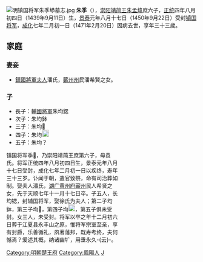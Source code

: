 [[File:明镇国将军朱季塨墓志.jpg|thumb]]
'''朱季{{ruby|𡑐|-{zh-cn:chěn;zh-tw:ㄔㄣˇ}-}}'''（{{bd|1439年|9月11日|1471年|2月20日|catldx=Z朱}}），[[明朝藩王列表_(楚王系)#崇陽國|崇阳靖简王]][[朱孟煒|朱孟煒]]庶六子，[[正统_(年号)|正统]]四年八月初四日（1439年9月11日）生，[[景泰_(年号)|景泰]]元年八月十七日（1450年9月22日）受封[[镇国将军|镇国将军]]，[[成化|成化]]七年二月初一日（1471年2月20日）因病去世，享年三十三歲。

==家庭==
===妻妾===
*[[夫人_(位號)|鎮國將軍夫人]]潘氏，[[蘄州|蘄州]][[州|州]]民潘希賢之女。

===子===
*長子：[[輔國將軍|輔國將軍]]朱均鍶
*次子：朱均鉢
*三子：朱均𨧫
*四子：朱均[[File:⿰金犬.svg|18px]]
*五子：朱均？

<div class="NavFrame" style="text-align: left; width:60%">
{{HideH|镇国将军圹志文}}
镇国将军季𡑐，乃崇阳靖简王庶第六子，母袁氏。将军正统四年八月初四日生，景泰元年八月十七日受封，成化七年二月初一日以疾终，寿年三十三岁。讣闻于朝，遣官致祭，命有司治葬如制。娶夫人潘氏，[[湖广等处承宣布政使司|湖广]][[黄州府|黄州府]][[蕲州|蕲州]]民人希贤之女，先于天顺七年十一月十七日卒。子五人，长均锶，封辅国将军，娶徐氏为夫人；第二子均鉢，第三子均𨧫，第四子均[[File:⿰金犬.svg|18px]]，第五子俱未受封。女三人，未受封。将军以卒之年十二月初六日葬于江夏县永丰山之原，惟将军宗室至亲，享有封爵，乐善循礼，夙著藩邦，既寿考终，夫何憾焉？爰述其概，纳诸幽圹，用垂永久-{云}-。
{{HideF}}
</div>

[[Category:明朝楚王府|Category:明朝楚王府]]
[[Category:鳳陽人|Category:鳳陽人]]
[[Category:朱姓|J]]